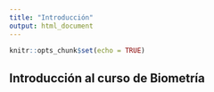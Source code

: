 ```yaml
---
title: "Introducción"
output: html_document
---
```


```r
knitr::opts_chunk$set(echo = TRUE)
```

## Introducción al curso de Biometría